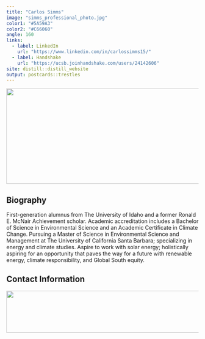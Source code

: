 ```yaml
---
title: "Carlos Simms"
image: "simms_professional_photo.jpg"
color1: "#5A59A3"
color2: "#C66060"
angle: 160
links:
  - label: LinkedIn
    url: "https://www.linkedin.com/in/carlossimms15/"
  - label: Handshake
    url: "https://ucsb.joinhandshake.com/users/24142606"
site: distill::distill_website
output: postcards::trestles
---
```


<img style="float: center; padding: 0px 10px 0px 0px;" src="santa_barbara_background_photo.jpg" width="625" height="250"/>

## Biography

First-generation alumnus from The University of Idaho and a former Ronald E. McNair Achievement scholar. Academic accreditation includes a Bachelor of Science in Environmental Science and an Academic Certificate in Climate Change. Pursuing a Master of Science in Environmental Science and Management at The University of California Santa Barbara; specializing in energy and climate studies. Aspire to work with solar energy; holistically aspiring for an opportunity that paves the way for a future with renewable energy, climate responsibility, and Global South equity.

## Contact Information

<img style="float: center; padding: 0px 0px 0px 0px;" src="simms_personal_info.jpg" width="550" height="110"/>
